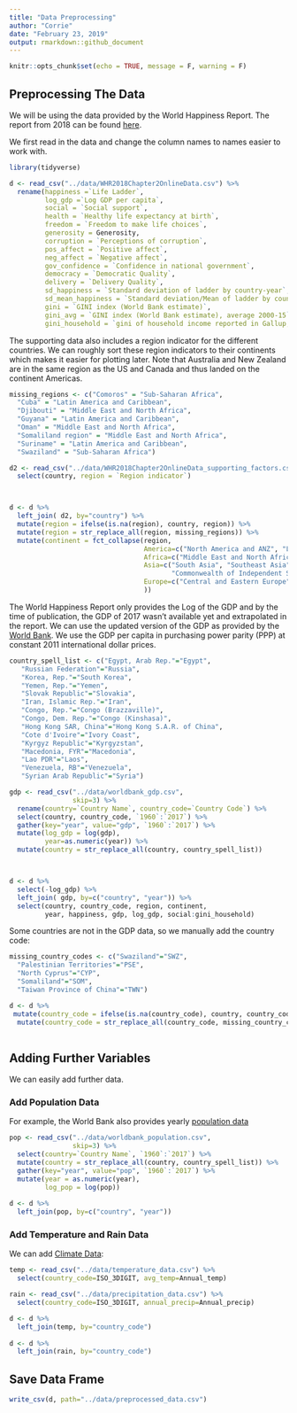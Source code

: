 ```yaml
---
title: "Data Preprocessing"
author: "Corrie"
date: "February 23, 2019"
output: rmarkdown::github_document
---
```


```r
knitr::opts_chunk$set(echo = TRUE, message = F, warning = F)
```

## Preprocessing The Data
We will be using the data provided by the World Happiness Report. The report from 2018 can be found [here](https://s3.amazonaws.com/happiness-report/2018/CH2-WHR-lr.pdf). 

We first read in the data and change the column names to names easier to work with.
```r
library(tidyverse)

d <- read_csv("../data/WHR2018Chapter2OnlineData.csv") %>%
  rename(happiness =`Life Ladder`, 
         log_gdp =`Log GDP per capita`, 
         social = `Social support`, 
         health = `Healthy life expectancy at birth`, 
         freedom = `Freedom to make life choices`, 
         generosity = Generosity, 
         corruption = `Perceptions of corruption`, 
         pos_affect = `Positive affect`, 
         neg_affect = `Negative affect`, 
         gov_confidence = `Confidence in national government`, 
         democracy = `Democratic Quality`, 
         delivery = `Delivery Quality`, 
         sd_happiness = `Standard deviation of ladder by country-year`, 
         sd_mean_happiness = `Standard deviation/Mean of ladder by country-year`,
         gini = `GINI index (World Bank estimate)`, 
         gini_avg = `GINI index (World Bank estimate), average 2000-15`, 
         gini_household = `gini of household income reported in Gallup, by wp5-year`)
```
The supporting data also includes a region indicator for the different countries. We can roughly sort these region indicators to their continents which makes it easier for plotting later. Note that Australia and New Zealand are in the same region as the US and Canada and thus landed on the continent Americas.
```r
missing_regions <- c("Comoros" = "Sub-Saharan Africa",
  "Cuba" = "Latin America and Caribbean",
  "Djibouti" = "Middle East and North Africa",
  "Guyana" = "Latin America and Caribbean",
  "Oman" = "Middle East and North Africa",
  "Somaliland region" = "Middle East and North Africa",
  "Suriname" = "Latin America and Caribbean",
  "Swaziland" = "Sub-Saharan Africa")

d2 <- read_csv("../data/WHR2018Chapter2OnlineData_supporting_factors.csv") %>%
  select(country, region = `Region indicator`) 



d <- d %>%
  left_join( d2, by="country") %>%
  mutate(region = ifelse(is.na(region), country, region)) %>%
  mutate(region = str_replace_all(region, missing_regions)) %>%
  mutate(continent = fct_collapse(region,
                                  America=c("North America and ANZ", "Latin America and Caribbean"),
                                  Africa=c("Middle East and North Africa", "Sub-Saharan Africa" ),
                                  Asia=c("South Asia", "Southeast Asia", "East Asia", 
                                         "Commonwealth of Independent States"),
                                  Europe=c("Central and Eastern Europe", "Western Europe")
                                  )) 
```

The World Happiness Report only provides the Log of the GDP and by the time of publication, the GDP of 2017 wasn't available yet and extrapolated in the report. We can use the updated version of the GDP as provided by the [World Bank](https://data.worldbank.org/indicator/NY.GDP.PCAP.PP.KD). We use the GDP per capita in purchasing power parity
(PPP) at constant 2011 international dollar prices.
```r
country_spell_list <- c("Egypt, Arab Rep."="Egypt",
   "Russian Federation"="Russia",
   "Korea, Rep."="South Korea",
   "Yemen, Rep."="Yemen",
   "Slovak Republic"="Slovakia",
   "Iran, Islamic Rep."="Iran",
   "Congo, Rep."="Congo (Brazzaville)",
   "Congo, Dem. Rep."="Congo (Kinshasa)",
   "Hong Kong SAR, China"="Hong Kong S.A.R. of China",
   "Cote d'Ivoire"="Ivory Coast",
   "Kyrgyz Republic"="Kyrgyzstan",
   "Macedonia, FYR"="Macedonia",
   "Lao PDR"="Laos",
   "Venezuela, RB"="Venezuela",
   "Syrian Arab Republic"="Syria")

gdp <- read_csv("../data/worldbank_gdp.csv",
                skip=3) %>%
  rename(country=`Country Name`, country_code=`Country Code`) %>%
  select(country, country_code, `1960`:`2017`) %>%
  gather(key="year", value="gdp", `1960`:`2017`) %>%
  mutate(log_gdp = log(gdp),
         year=as.numeric(year)) %>%
  mutate(country = str_replace_all(country, country_spell_list))



d <- d %>%
  select(-log_gdp) %>% 
  left_join( gdp, by=c("country", "year")) %>%
  select(country, country_code, region, continent,
         year, happiness, gdp, log_gdp, social:gini_household)
```
Some countries are not in the GDP data, so we manually add the country code:
```r
missing_country_codes <- c("Swaziland"="SWZ",
  "Palestinian Territories"="PSE",
  "North Cyprus"="CYP",
  "Somaliland"="SOM",
  "Taiwan Province of China"="TWN")

d <- d %>% 
 mutate(country_code = ifelse(is.na(country_code), country, country_code)) %>%
  mutate(country_code = str_replace_all(country_code, missing_country_codes))
  
```


## Adding Further Variables
We can easily add further data.

### Add Population Data
 For example, the World Bank also provides yearly [population data](https://data.worldbank.org/indicator/sp.pop.totl)
```r
pop <- read_csv("../data/worldbank_population.csv",
                skip=3) %>%
  select(country=`Country Name`, `1960`:`2017`) %>%
  mutate(country = str_replace_all(country, country_spell_list)) %>%
  gather(key="year", value="pop", `1960`:`2017`) %>%
  mutate(year = as.numeric(year),
         log_pop = log(pop))
  
d <- d %>%
  left_join(pop, by=c("country", "year"))
```

### Add Temperature and Rain Data
We can add [Climate Data](https://datacatalog.worldbank.org/dataset/climate-change-knowledge-portal-historical-data):

```r
temp <- read_csv("../data/temperature_data.csv") %>%
  select(country_code=ISO_3DIGIT, avg_temp=Annual_temp)

rain <- read_csv("../data/precipitation_data.csv") %>%
  select(country_code=ISO_3DIGIT, annual_precip=Annual_precip)

d <- d %>%
  left_join(temp, by="country_code") 
  
d <- d %>%
  left_join(rain, by="country_code") 
```


## Save Data Frame
```r
write_csv(d, path="../data/preprocessed_data.csv")
```

